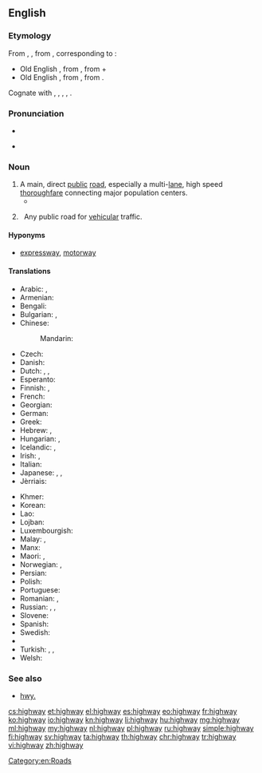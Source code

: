 ==English==
{{wikipedia|lang=en}}

===Etymology===
From {{etyl|enm|en}} {{term|heiȝwai|lang=enm}}, {{term|heiȝwei|lang=enm}}, from {{etyl|ang|en}} {{term/t|ang|hēahweġ||main road, highway}}, corresponding to {{compound|high|way}}:
* Old English {{term/t|ang|hēah||of great height, tall}}, from {{etyl|gem-pro|en}} {{term/t|gem-pro|*hauhaz}}, from {{etyl|ine-pro|en}} {{term/t|ine-pro|*kowkos||hill}} +
* Old English {{term/t|ang|weġ||road, path}}, from {{etyl|gem-pro|en}} {{term/t|gem-pro|*wegaz}}, from {{etyl|ine-pro|en}} {{term/t|ine-pro|*weǵʰ-||to move}}.
Cognate with {{etyl|sco|-}} {{term|heaway|lang=sco}}, {{term|heway|lang=sco}}, {{term|hieway|lang=sco}}, {{term|hichway|lang=sco}}, {{term|heichway||highway|lang=sco}}.

===Pronunciation===
* {{IPA|/ˈhaɪweɪ/}}
* {{audio|en-us-highway.ogg|Audio (US)}}
*: {{rhymes|aɪweɪ}}

===Noun===
{{en-noun}}

# A main, direct [[public]] [[road]], especially a multi-[[lane]], high speed [[thoroughfare]] connecting major population centers.
#* {{quote-book|year=1963|author={{w|Margery Allingham}}|title={{w|The China Governess}}
|chapter=7|url=http://openlibrary.org/works/OL2004261W
|passage=The '''highway''' to the East Coast which ran through the borough of Ebbfield had always been a main road and even now, despite the vast garages, the pylons and the gaily painted factory glasshouses which had sprung up beside it, there still remained an occasional trace of past cultures.}}
# {{context|rail|lang=en}}&nbsp; Any public road for [[vehicular]] traffic.

====Hyponyms====
* {{sense|main public road}} [[expressway]], [[motorway]]

====Translations====
{{trans-top|main public road}}
* Arabic: {{t|ar|طريق|m|tr=tariiq}}, {{t|ar|طريق عام|m|tr=Tariiq `aamm}}
* Armenian: {{t|hy|խճուղի|tr=xč̣uġi|sc=Armn}}
* Bengali: {{t|bn|রাজপথ|tr=rajpôth|sc=Beng}}
* Bulgarian: {{t|bg|автомагистрала|f|tr=ávtomagistrála}}, {{t|bg|автострада|f|tr=ávtostráda}}
* Chinese:
*: Mandarin: {{t+|cmn|公路|tr=gōnglù|sc=Hani}}
* Czech: {{t+|cs|dálnice}}
* Danish: {{t+|da|motorvej}}
* Dutch: {{t|nl|autosnelweg|m}}, {{t|nl|autostrade|f}}, {{t+|nl|snelweg|m}}
* Esperanto: {{t|eo|ŝoseo}}
* Finnish: {{t|fi|päätie}}, {{t+|fi|valtatie}}
* French: {{t|fr|grande route|f}}
* Georgian: {{t|ka|გზატკეცილი|tr=gzatketsili|sc=Geor}}
* German: {{t+|de|Hauptstraße|f}}
* Greek: {{t+|el|αυτοκινητόδρομος|m|tr=aftokinitódromos}}
* Hebrew: {{t+|he|כְּבִיש מַהִיר|tr=kvish mahir|sc=Hebr}}, {{t+|he|אוטוסטרדה|tr=otostrada|sc=Hebr}}
* Hungarian: {{t+|hu|autópálya}}, {{t+|hu|országút}}
* Icelandic: {{t+|is|hraðbraut|f}}, {{t|is|þjóðvegur|m}}
* Irish: {{t|ga|mórbhealach|m}}, {{t|ga|mórbhóthar|m}}
* Italian: {{t|it|strada maestra|f}}
* Japanese: {{t+|ja|公道|tr=こうどう, kōdō}}, {{t+|ja|街道|tr=かいどう, kaidō}}, {{t+|ja|公路|tr=こうろ, kōro}}
* Jèrriais: {{t|roa-jer|grand'c'mîn|m}}
{{trans-mid}}
* Khmer: {{t|km|ផ្លូវធំ|sc=Khmr|tr=pləv tʰom}}
* Korean: {{t+|ko|공로|tr=[[公路]], gongro|sc=Kore}}
* Lao: {{t|lo|ທາງຫຼວງ|sc=Laoo}}
* Lojban: {{t|jbo|dargu}}
* Luxembourgish: {{t|lb|Schnellstrossen}}
* Malay: {{t|ms|jalan raya}}, {{t|ms|lebuh raya}}
* Manx: {{t|gv|ard-raad|m}}
* Maori: {{t|mi|huanui}}, {{t|mi|huarahi}}
* Norwegian: {{t+|no|motorvei}}, {{t|no|motorveg}}
* Persian: {{t+|fa|بزرگراه|tr=''bozorgrâh''}}
* Polish: {{t+|pl|autostrada|f}}
* Portuguese: {{t+|pt|rodovia|f}}
* Romanian: {{t+|ro|autostradă|f}}, {{t+|ro|șosea}}
* Russian: {{qualifier|indeclinable}} {{t+|ru|шоссе|n|tr=šossé}}, {{t+|ru|магистраль|f|tr=magistrál’}}, {{t+|ru|автострада|f|tr=avtostráda}}
* Slovene: {{t|sl|avtocesta|f}}
* Spanish: {{t+|es|carretera|f}}
* Swedish: {{t+|sv|motorväg|c}}
* {{trreq|ta}}
* Turkish: {{t+|tr|otoyol}}, {{t+|tr|otoban}}, {{t|tr|anayol}}
* Welsh: {{t|cy|priffordd|f}}
{{trans-bottom}}

===See also===
* [[hwy.]]

[[Category:en:Roads]]

[[cs:highway]]
[[et:highway]]
[[el:highway]]
[[es:highway]]
[[eo:highway]]
[[fr:highway]]
[[ko:highway]]
[[io:highway]]
[[kn:highway]]
[[li:highway]]
[[hu:highway]]
[[mg:highway]]
[[ml:highway]]
[[my:highway]]
[[nl:highway]]
[[pl:highway]]
[[ru:highway]]
[[simple:highway]]
[[fi:highway]]
[[sv:highway]]
[[ta:highway]]
[[th:highway]]
[[chr:highway]]
[[tr:highway]]
[[vi:highway]]
[[zh:highway]]